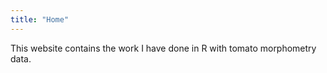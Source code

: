 ```yaml
---
title: "Home"
---
```

This website contains the work I have done in R with tomato morphometry data.

